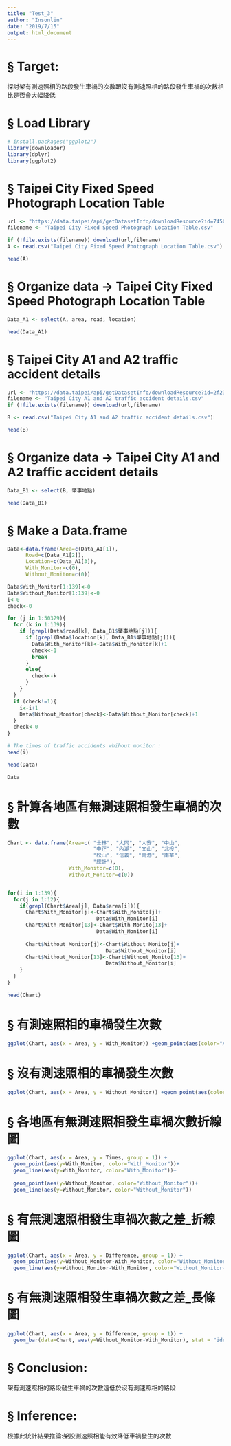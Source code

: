 ---
title: "Test_3"
author: "Insonlin"
date: "2019/7/15"
output: html_document
---

# § Target: 
探討架有測速照相的路段發生車禍的次數跟沒有測速照相的路段發生車禍的次數相比是否會大幅降低


# § Load Library
```{r}
# install.packages("ggplot2")
library(downloader)
library(dplyr)
library(ggplot2)
```

# § Taipei City Fixed Speed Photograph Location Table
```{r}
url <- "https://data.taipei/api/getDatasetInfo/downloadResource?id=745b8808-061f-4f5b-9a62-da1590c049a9&rid=5012e8ba-5ace-4821-8482-ee07c147fd0a"
filename <- "Taipei City Fixed Speed Photograph Location Table.csv"

if (!file.exists(filename)) download(url,filename)
A <- read.csv("Taipei City Fixed Speed Photograph Location Table.csv")

head(A)
```

# § Organize data -> Taipei City Fixed Speed Photograph Location Table
```{r}
Data_A1 <- select(A, area, road, location)

head(Data_A1)
```

# § Taipei City A1 and A2 traffic accident details
```{r}
url <- "https://data.taipei/api/getDatasetInfo/downloadResource?id=2f238b4f-1b27-4085-93e9-d684ef0e2735&rid=ea731a84-e4a1-4523-b981-b733beddbc1f"
filename <- "Taipei City A1 and A2 traffic accident details.csv"
if (!file.exists(filename)) download(url,filename)

B <- read.csv("Taipei City A1 and A2 traffic accident details.csv")

head(B)
```

# § Organize data -> Taipei City A1 and A2 traffic accident details
```{r}
Data_B1 <- select(B, 肇事地點)

head(Data_B1)
```

# § Make a Data.frame
```{r}
Data<-data.frame(Area=c(Data_A1[1]), 
      Road=c(Data_A1[2]), 
      Location=c(Data_A1[3]), 
      With_Monitor=c(0),
      Without_Monitor=c(0))

Data$With_Monitor[1:139]<-0
Data$Without_Monitor[1:139]<-0
i<-0
check<-0

for (j in 1:50329){
  for (k in 1:139){
    if (grepl(Data$road[k], Data_B1$肇事地點[j])){
      if (grepl(Data$location[k], Data_B1$肇事地點[j])){
        Data$With_Monitor[k]<-Data$With_Monitor[k]+1
        check<-1
        break
      }
      else{
        check<-k
      }
    }
  }
  if (check!=1){
    i<-i+1
    Data$Without_Monitor[check]<-Data$Without_Monitor[check]+1
  }
  check<-0
}

# The times of traffic accidents whihout monitor :
head(i)

head(Data)

Data
```

# § 計算各地區有無測速照相發生車禍的次數
```{r}
Chart <- data.frame(Area=c( "士林", "大同", "大安", "中山", 
                            "中正", "內湖", "文山", "北投", 
                            "松山", "信義", "南港", "南華", 
                            "總計"), 
                    With_Monitor=c(0), 
                    Without_Monitor=c(0))


for(i in 1:139){
  for(j in 1:12){
    if(grepl(Chart$Area[j], Data$area[i])){
      Chart$With_Monitor[j]<-Chart$With_Monito[j]+  
                             Data$With_Monitor[i]
      Chart$With_Monitor[13]<-Chart$With_Monito[13]+  
                             Data$With_Monitor[i]
      
      Chart$Without_Monitor[j]<-Chart$Without_Monito[j]+ 
                                Data$Without_Monitor[i]
      Chart$Without_Monitor[13]<-Chart$Without_Monito[13]+ 
                                Data$Without_Monitor[i]
    }
  }
}

head(Chart)

```

# § 有測速照相的車禍發生次數
```{r}
ggplot(Chart, aes(x = Area, y = With_Monitor)) +geom_point(aes(color="Area"))
```

# § 沒有測速照相的車禍發生次數
```{r}
ggplot(Chart, aes(x = Area, y = Without_Monitor)) +geom_point(aes(color="Area"))
```

# § 各地區有無測速照相發生車禍次數折線圖
```{r}
ggplot(Chart, aes(x = Area, y = Times, group = 1)) +
  geom_point(aes(y=With_Monitor, color="With_Monitor"))+ 
  geom_line(aes(y=With_Monitor, color="With_Monitor"))+
  
  geom_point(aes(y=Without_Monitor, color="Without_Monitor"))+ 
  geom_line(aes(y=Without_Monitor, color="Without_Monitor"))

```

# § 有無測速照相發生車禍次數之差_折線圖
```{r}
ggplot(Chart, aes(x = Area, y = Difference, group = 1)) +
  geom_point(aes(y=Without_Monitor-With_Monitor, color="Without_Monitor-With_Monitor"))+ 
  geom_line(aes(y=Without_Monitor-With_Monitor, color="Without_Monitor-With_Monitor"))

```

# § 有無測速照相發生車禍次數之差_長條圖
```{r}
ggplot(Chart, aes(x = Area, y = Difference, group = 1)) +
  geom_bar(data=Chart, aes(y=Without_Monitor-With_Monitor), stat = "identity")

```

# § Conclusion:
  架有測速照相的路段發生車禍的次數遠低於沒有測速照相的路段

# § Inference:
  根據此統計結果推論:架設測速照相能有效降低車禍發生的次數
